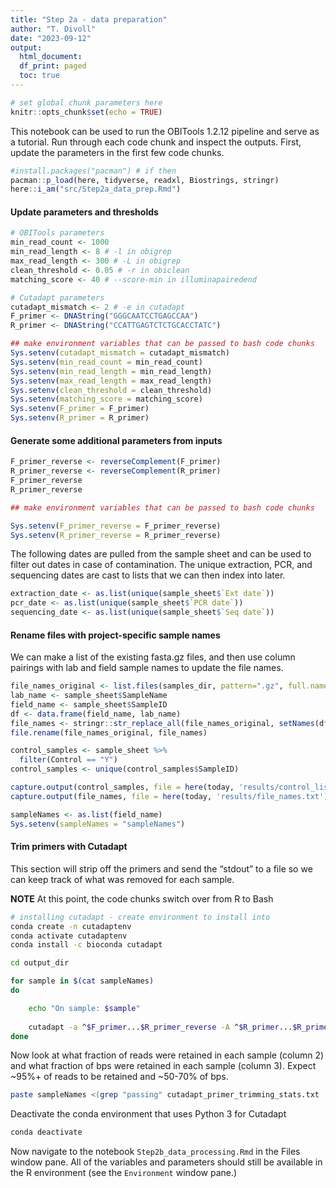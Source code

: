 ```yaml
---
title: "Step 2a - data preparation"
author: "T. Divoll"
date: "2023-09-12"
output: 
  html_document:
  df_print: paged
  toc: true
---
```


```r
# set global chunk parameters here
knitr::opts_chunk$set(echo = TRUE)
```

This notebook can be used to run the OBITools 1.2.12 pipeline and serve as a tutorial. Run through each code chunk and inspect the outputs. First, update the parameters in the first few code chunks.

```r
#install.packages("pacman") # if then
pacman::p_load(here, tidyverse, readxl, Biostrings, stringr)
here::i_am("src/Step2a_data_prep.Rmd")
```

#### Update parameters and thresholds

```r
# OBITools parameters
min_read_count <- 1000
min_read_length <- 8 # -l in obigrep
max_read_length <- 300 # -L in obigrep
clean_threshold <- 0.05 # -r in obiclean
matching_score <- 40 # --score-min in illuminapairedend

# Cutadapt parameters
cutadapt_mismatch <- 2 # -e in cutadapt
F_primer <- DNAString("GGGCAATCCTGAGCCAA")
R_primer <- DNAString("CCATTGAGTCTCTGCACCTATC")

## make environment variables that can be passed to bash code chunks
Sys.setenv(cutadapt_mismatch = cutadapt_mismatch)
Sys.setenv(min_read_count = min_read_count)
Sys.setenv(min_read_length = min_read_length)
Sys.setenv(max_read_length = max_read_length)
Sys.setenv(clean_threshold = clean_threshold)
Sys.setenv(matching_score = matching_score)
Sys.setenv(F_primer = F_primer)
Sys.setenv(R_primer = R_primer)
```

#### Generate some additional parameters from inputs

```r
F_primer_reverse <- reverseComplement(F_primer)
R_primer_reverse <- reverseComplement(R_primer)
F_primer_reverse 
R_primer_reverse

## make environment variables that can be passed to bash code chunks

Sys.setenv(F_primer_reverse = F_primer_reverse)
Sys.setenv(R_primer_reverse = R_primer_reverse)
```

The following dates are pulled from the sample sheet and can be used to filter out dates in case of contamination. The unique extraction, PCR, and sequencing dates are cast to lists that we can then index into later.

```r
extraction_date <- as.list(unique(sample_sheet$`Ext date`))
pcr_date <- as.list(unique(sample_sheet$`PCR date`))
sequencing_date <- as.list(unique(sample_sheet$`Seq date`))
```

#### Rename files with project-specific sample names

We can make a list of the existing fasta.gz files, and then use column pairings with lab and field sample names to update the file names.

```r
file_names_original <- list.files(samples_dir, pattern=".gz", full.names = T) 
lab_name <- sample_sheet$SampleName
field_name <- sample_sheet$SampleID
df <- data.frame(field_name, lab_name)
file_names <- stringr::str_replace_all(file_names_original, setNames(df$field_name, df$lab_name))
file.rename(file_names_original, file_names)
```

```r
control_samples <- sample_sheet %>% 
  filter(Control == "Y")
control_samples <- unique(control_samples$SampleID)
```


```r
capture.output(control_samples, file = here(today, 'results/control_list.txt'))
capture.output(file_names, file = here(today, 'results/file_names.txt'))
```


```r
sampleNames <- as.list(field_name)
Sys.setenv(sampleNames = "sampleNames")
```

#### Trim primers with Cutadapt

This section will strip off the primers and send the "stdout" to a file so we can keep track of what was removed for each sample.

**NOTE** At this point, the code chunks switch over from R to Bash

```bash
# installing cutadapt - create environment to install into
conda create -n cutadaptenv
conda activate cutadaptenv
conda install -c bioconda cutadapt
```

```bash
cd output_dir

for sample in $(cat sampleNames)
do

    echo "On sample: $sample"
  
    cutadapt -a ^$F_primer...$R_primer_reverse -A ^$R_primer...$R_primer_reverse --no-indels -e $cutadapt_mismatch --discard-untrimmed -o ${sample}_S[0-9]+_L001_R1_001_trimmed.fastq.gz -p ${sample}_S[0-9]+_L001_R2_001_trimmed.fastq.gz ${sample}_S[0-9]+_L001_R1_001.fastq.gz ${sample}_S[0-9]+_L001_R2_001.fastq.gz >> cutadapt_primer_trimming_stats.txt 2>&1
done
```

Now look at what fraction of reads were retained in each sample (column 2) and what fraction of bps were retained in each sample (column 3). Expect \~95%+ of reads to be retained and \~50-70% of bps.

```bash
paste sampleNames <(grep "passing" cutadapt_primer_trimming_stats.txt | cut -f3 -d "(" | tr -d ")") <(grep "filtered" cutadapt_primer_trimming_stats.txt | cut -f3 -d "(" | tr -d ")")
```

Deactivate the conda environment that uses Python 3 for Cutadapt

```bash
conda deactivate
```

Now navigate to the notebook `Step2b_data_processing.Rmd` in the Files window pane. All of the variables and parameters should still be available in the R environment (see the `Environment` window pane.)
